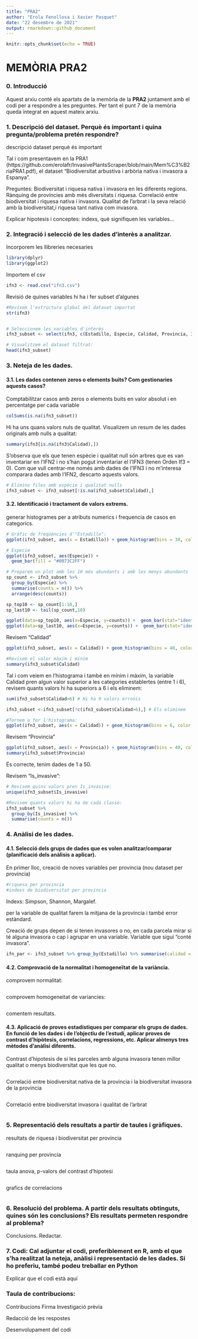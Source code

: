 ```yaml
---
title: "PRA2"
author: "Erola Fenollosa i Xavier Pasquet"
date: "22 desembre de 2021"
output: rmarkdown::github_document
---
```


```r
knitr::opts_chunk$set(echo = TRUE)
```

# MEMÒRIA PRA2

### 0. Introducció
Aquest arxiu conté els apartats de la memòria de la **PRA2** juntament amb el codi per a respondre a les preguntes. Per tant el punt 7 de la memòria queda integrat en aquest mateix arxiu.


### 1. Descripció del dataset. Perquè és important i quina pregunta/problema pretén respondre? 
descripció dataset
perquè és important


Tal i com presentavem en la PRA1 (https://github.com/erolafr/InvasivePlantsScraper/blob/main/Mem%C3%B2riaPRA1.pdf), el dataset “Biodiversitat arbustiva i arbòria nativa i invasora a Espanya”. 

Preguntes:
Biodiversitat i riquesa nativa i invasora en les diferents regions.
Rànquing de províncies amb  més diversitats i riquesa.
Correlació entre biodiversitat i riquesa nativa i invasora.
Qualitat de l’arbrat i la seva relació amb la biodiversitat,i riquesa tant nativa com invasora.

Explicar hipotesis i conceptes: indexs, què signifiquen les variables…

### 2. Integració i selecció de les dades d’interès a analitzar. 
Incorporem les llibreries necesaries
```r
library(dplyr)
library(ggplot2)
```

Importem el csv
```r
ifn3 <- read.csv("ifn3.csv")
```

Revisió de quines variables hi ha i fer subset d’algunes
```r
#Revisem l'estructura global del dataset importat
str(ifn3)


# Seleccionem les variables d'interès
ifn3_subset <- select(ifn3, c(Estadillo, Especie, Calidad, Provincia, Is_invasive))

# Visualitzem el dataset filtrat:
head(ifn3_subset)
```

### 3. Neteja de les dades. 
#### 3.1. Les dades contenen zeros o elements buits? Com gestionaries aquests casos?
Comptabilitzar casos amb zeros o elements buits en valor absolut i en percentatge per cada variable
```r
colSums(is.na(ifn3_subset))
```
Hi ha uns quans valors nuls de qualitat. Visualizem un resum de les dades originals amb nulls a  qualitat:

```r
summary(ifn3[is.na(ifn3$Calidad),])
```
S'observa que els que tenen espècie i qualitat null són arbres que es van inventariar en l'IFN2 i no s'han pogut inventariar el l'IFN3 (tenen Orden If3 = 0).
Com que vull centrar-me només amb dades de l'IFN3 i no m'interesa comparara dades amb l'IFN2, descarto aquests valors.

```r
# Elimino files amb espècie i qualitat nulls
ifn3_subset <- ifn3_subset[!is.na(ifn3_subset$Calidad),]
```

#### 3.2. Identificació i tractament de valors extrems. 
generar histogrames per a atributs numerics i frequencia de casos en categorics. 
```r
# Gràfic de freqüències d'"Estadillo":
ggplot(ifn3_subset, aes(x = Estadillo)) + geom_histogram(bins = 30, color = "black", fill = "gray")
```

```r
# Especie
ggplot(ifn3_subset, aes(Especie)) +
  geom_bar(fill = "#0073C2FF")

# Preparem un plot amb les 10 més abundants i amb les menys abundants
sp_count <- ifn3_subset %>%
  group_by(Especie) %>%
  summarise(counts = n()) %>%
  arrange(desc(counts))

sp_top10 <- sp_count[1:10,]
sp_last10 <- tail(sp_count,10)

ggplot(data=sp_top10, aes(x=Especie, y=counts)) +  geom_bar(stat="identity") +coord_flip() + ggtitle("Top 10 espècies amb més registres")
ggplot(data=sp_last10, aes(x=Especie, y=counts)) +  geom_bar(stat="identity") +coord_flip() + ggtitle("Top 10 espècies amb menys registres")

```

Revisem "Calidad"
```r
ggplot(ifn3_subset, aes(x = Calidad)) + geom_histogram(bins = 40, color = "black", fill = "gray")

#Revisem el valor màxim i mínim
summary(ifn3_subset$Calidad)

```
Tal i com veiem en l'histograma i també en mínim i màxim, la variable Calidad pren algun valor superior a les categories establertes (entre 1 i 6), revisem quants valors hi ha superiors a 6 i els eliminem:
```r
sum(ifn3_subset$Calidad>6) # Hi ha 9 valors erronis

ifn3_subset <-ifn3_subset[!c(ifn3_subset$Calidad>6),] # Els eliminem

#Tornem a fer l'histograma:
ggplot(ifn3_subset, aes(x = Calidad)) + geom_histogram(bins = 6, color = "black", fill = "gray")
```

Revisem "Provincia"
```r
ggplot(ifn3_subset, aes(x = Provincia)) + geom_histogram(bins = 40, color = "black", fill = "gray")
summary(ifn3_subset$Provincia)
```
És correcte, tenim dades de 1 a 50.


Revisem "Is_invasive":
```r
# Revisem quins valors pren Is_invasive:
unique(ifn3_subset$Is_invasive)

#Revisem quants valors hi ha de cada classe:
ifn3_subset %>%
  group_by(Is_invasive) %>%
  summarise(counts = n())
```




### 4. Anàlisi de les dades. 
#### 4.1. Selecció dels grups de dades que es volen analitzar/comparar (planificació dels anàlisis a aplicar). 
En primer lloc, creació de noves variables per provincia (nou dataset per provincia)
```r
#riquesa per provincia
#indexs de biodiversitat per provincia
```
Indexs: Simpson, Shannon, Margalef.

per la variable de qualitat farem la mitjana de la província i també error estàndard.


Creació de grups depen de si tenen invasores o no, en cada parcela mirar si té alguna invasora o cap i agrupar en una variable. Variable que sigui “conté invasora”.
```r
ifn_par <- ifn3_subset %>% group_by(Estadillo) %>% summarise(calidad = mean(Calidad), conte_invasora = max(Is_invasive))
```

#### 4.2. Comprovació de la normalitat i homogeneïtat de la variància. 
comprovem normalitat:
```r

```

comprovem homogeneitat de variancies:
```r

```

comentem resultats.

#### 4.3. Aplicació de proves estadístiques per comparar els grups de dades. En funció de les dades i de l’objectiu de l’estudi, aplicar proves de contrast d’hipòtesis, correlacions, regressions, etc. Aplicar almenys tres mètodes d’anàlisi diferents. 

Contrast d’hipotesis de si les parceles amb alguna invasora tenen millor qualitat o menys biodiversitat que les que no.
```r

```

Correlació entre biodiversitat nativa de la provincia i la biodiversitat invasora de la provincia
```r

```

Correlació entre biodiversitat invasora i qualitat de l’arbrat
```r

```


### 5. Representació dels resultats a partir de taules i gràfiques. 
resultats de riquesa i biodiversitat per provincia
```r

```

ranquing per provincia
```r

```

taula anova, p-valors del contrast d’hipotesi
```r

```

grafics de correlacions
```r

```

### 6. Resolució del problema. A partir dels resultats obtinguts, quines són les conclusions? Els resultats permeten respondre al problema?
Conclusions. Redactar.

### 7. Codi: Cal adjuntar el codi, preferiblement en R, amb el que s’ha realitzat la neteja, anàlisi i representació de les dades. Si ho preferiu, també podeu treballar en Python
Explicar que el codi està aquí


### Taula de contribucions:

Contribucions
Firma
Investigació prèvia


Redacció de les respostes


Desenvolupament del codi




